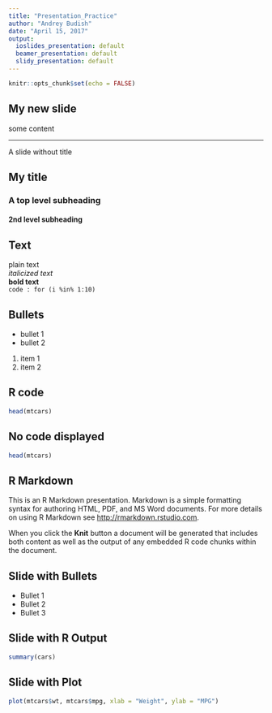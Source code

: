 ```yaml
---
title: "Presentation_Practice"
author: "Andrey Budish"
date: "April 15, 2017"
output:
  ioslides_presentation: default
  beamer_presentation: default
  slidy_presentation: default
---
```


```r
knitr::opts_chunk$set(echo = FALSE)
```
## My new slide
some content

***
A slide without title

## My title
### A top level subheading

#### 2nd level subheading

## Text
plain text  
*italicized text*  
**bold text**  
`code : for (i %in% 1:10)`

## Bullets
- bullet 1
- bullet 2
1. item 1
2. item 2

## R code
```r
head(mtcars)
```
## No code displayed
```r
head(mtcars)
```

## R Markdown

This is an R Markdown presentation. Markdown is a simple formatting syntax for authoring HTML, PDF, and MS Word documents. For more details on using R Markdown see <http://rmarkdown.rstudio.com>.

When you click the **Knit** button a document will be generated that includes both content as well as the output of any embedded R code chunks within the document.

## Slide with Bullets

- Bullet 1
- Bullet 2
- Bullet 3

## Slide with R Output

```r
summary(cars)
```

## Slide with Plot

```r
plot(mtcars$wt, mtcars$mpg, xlab = "Weight", ylab = "MPG")
```

